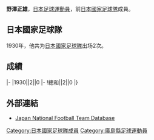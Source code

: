 {{Infobox football biography
|name=野澤正雄
|image=
|fullname=野澤正雄
|birth_date=
|cityofbirth=[[廣島縣|廣島縣]]
|countryofbirth=[[日本|日本]]
|height=
|position=[[中场|中场]]
|currentclub=
|years=
|clubs=
|caps(goals)=
|nationalyears=1930
|nationalteam=[[日本國家足球隊|日本]]
|nationalcaps(goals)=2 (0)
}}
'''野澤正雄'''，[[日本|日本]][[足球|足球]][[運動員|運動員]]，前[[日本國家足球隊|日本國家足球隊]]成員。

==日本國家足球隊==
1930年，他共为[[日本國家足球隊|日本國家足球隊]]出场2次。

==成績==
{{Football player national team statistics|JPN}}
|-
|1930||2||0
|-
!總和||2||0
|}

==外部連結==
{{Reflist}}
*[https://web.archive.org/web/20160419192209/http://www.japannationalfootballteam.com/en/players_unknown/33.html Japan National Football Team Database]

{{Japan-sport-bio-stub}}
{{Soccer-player-stub}}
[[Category:日本國家足球隊成員|Category:日本國家足球隊成員]]
[[Category:廣島縣足球運動員|Category:廣島縣足球運動員]]